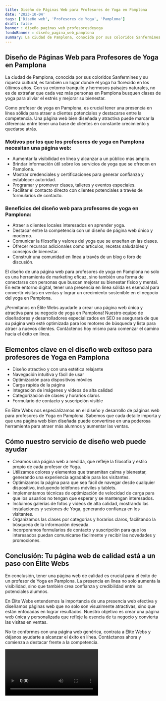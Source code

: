 ```yaml
---
title: Diseño de Páginas Web para Profesores de Yoga en Pamplona
date: '2023-10-04'
tags: ['Diseño web', 'Profesores de Yoga', 'Pamplona']
draft: false
banner : diseño_paginas_web_profesoresdeyoga
fondoBanner : diseño_pagina_web_pamplona
summary: La ciudad de Pamplona, conocida por sus coloridos Sanfermines y su riqueza cultural, es también un lugar donde el yoga ha florecido en los últimos años. Con su entorno tranquilo y hermosos paisajes naturales, no es de extrañar que cada vez más personas en Pamplona busquen clases de yoga para aliviar el estrés y mejorar su bienestar.
---
```


## Diseño de Páginas Web para Profesores de Yoga en Pamplona

La ciudad de Pamplona, conocida por sus coloridos Sanfermines y su riqueza cultural, es también un lugar donde el yoga ha florecido en los últimos años. Con su entorno tranquilo y hermosos paisajes naturales, no es de extrañar que cada vez más personas en Pamplona busquen clases de yoga para aliviar el estrés y mejorar su bienestar.

Como profesor de yoga en Pamplona, es crucial tener una presencia en línea sólida para atraer a clientes potenciales y destacarse entre la competencia. Una página web bien diseñada y atractiva puede marcar la diferencia entre tener una base de clientes en constante crecimiento y quedarse atrás.

### Motivos por los que los profesores de yoga en Pamplona necesitan una página web:

- Aumentar la visibilidad en línea y alcanzar a un público más amplio.
- Brindar información útil sobre los servicios de yoga que se ofrecen en Pamplona.
- Mostrar credenciales y certificaciones para generar confianza y establecer autoridad.
- Programar y promover clases, talleres y eventos especiales.
- Facilitar el contacto directo con clientes potenciales a través de formularios de contacto.

### Beneficios del diseño web para profesores de yoga en Pamplona:

- Atraer a clientes locales interesados en aprender yoga.
- Destacar entre la competencia con un diseño de página web único y moderno.
- Comunicar la filosofía y valores del yoga que se enseñan en las clases.
- Ofrecer recursos adicionales como artículos, recetas saludables y consejos de bienestar.
- Construir una comunidad en línea a través de un blog o foro de discusión.

El diseño de una página web para profesores de yoga en Pamplona no solo es una herramienta de marketing eficaz, sino también una forma de conectarse con personas que buscan mejorar su bienestar físico y mental. En este entorno digital, tener una presencia en línea sólida es esencial para convertir visitas en ventas y lograr un crecimiento sostenible en el negocio del yoga en Pamplona.

¡Permítanos en Élite Webs ayudarle a crear una página web única y atractiva para su negocio de yoga en Pamplona! Nuestro equipo de diseñadores y desarrolladores especializados en SEO se asegurará de que su página web esté optimizada para los motores de búsqueda y lista para atraer a nuevos clientes. Contáctenos hoy mismo para comenzar el camino hacia el éxito en línea.

<GifSeo />

<Cta />

## Elementos clave en el diseño web exitoso para profesores de Yoga en Pamplona

- Diseño atractivo y con una estética relajante
- Navegación intuitiva y fácil de usar
- Optimización para dispositivos móviles
- Carga rápida de la página
- Integración de imágenes y videos de alta calidad
- Categorización de clases y horarios claros
- Formulario de contacto y suscripción visible

En Élite Webs nos especializamos en el diseño y desarrollo de páginas web para profesores de Yoga en Pamplona. Sabemos que cada detalle importa y que una página web bien diseñada puede convertirse en una poderosa herramienta para atraer más alumnos y aumentar las ventas.

## Cómo nuestro servicio de diseño web puede ayudar

- Creamos una página web a medida, que refleje la filosofía y estilo propio de cada profesor de Yoga.
- Utilizamos colores y elementos que transmitan calma y bienestar, generando una experiencia agradable para los visitantes.
- Optimizamos la página para que sea fácil de navegar desde cualquier dispositivo, incluyendo teléfonos móviles y tablets.
- Implementamos técnicas de optimización de velocidad de carga para que los usuarios no tengan que esperar y se mantengan interesados.
- Incluimos galerías de fotos y videos de alta calidad, mostrando las instalaciones y sesiones de Yoga, generando confianza en los visitantes.
- Organizamos las clases por categorías y horarios claros, facilitando la búsqueda de la información deseada.
- Incorporamos formularios de contacto y suscripción para que los interesados puedan comunicarse fácilmente y recibir las novedades y promociones.

## Conclusión: Tu página web de calidad está a un paso con Élite Webs

En conclusión, tener una página web de calidad es crucial para el éxito de un profesor de Yoga en Pamplona. La presencia en línea no solo aumenta la visibilidad, sino que también crea confianza y credibilidad entre los potenciales alumnos.

En Élite Webs entendemos la importancia de una presencia web efectiva y diseñamos páginas web que no solo son visualmente atractivas, sino que están enfocadas en lograr resultados. Nuestro objetivo es crear una página web única y personalizada que refleje la esencia de tu negocio y convierta las visitas en ventas.

No te conformes con una página web genérica, contrata a Élite Webs y déjanos ayudarte a alcanzar el éxito en línea. Contáctanos ahora y comienza a destacar frente a la competencia.

<Video />

<CtaBot job='Profesores de Yoga' city='Pamplona'/>

<Gmaps query='Pamplona+españa+maps' />